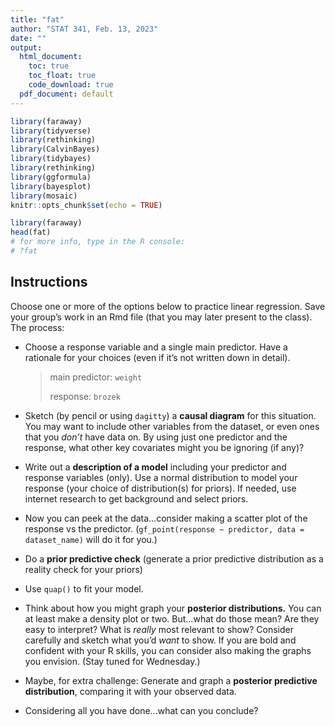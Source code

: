 ```yaml
---
title: "fat"
author: "STAT 341, Feb. 13, 2023"
date: ""
output:
  html_document:
    toc: true
    toc_float: true
    code_download: true
  pdf_document: default
---
```


```r
library(faraway)
library(tidyverse)
library(rethinking)
library(CalvinBayes)
library(tidybayes)
library(rethinking)
library(ggformula)
library(bayesplot)
library(mosaic)
knitr::opts_chunk$set(echo = TRUE)
```

```r
library(faraway)
head(fat)
# for more info, type in the R console:
# ?fat
```

## Instructions

Choose one or more of the options below to practice linear regression. Save your group's work in an Rmd file (that you may later present to the class). The process:

-   Choose a response variable and a single main predictor. Have a rationale for your choices (even if it's not written down in detail).

    > main predictor: `weight`
    >
    > response: `brozek`

-   Sketch (by pencil or using `dagitty`) a **causal diagram** for this situation. You may want to include other variables from the dataset, or even ones that you *don't* have data on. By using just one predictor and the response, what other key covariates might you be ignoring (if any)?

-   Write out a **description of a model** including your predictor and response variables (only). Use a normal distribution to model your response (your choice of distribution(s) for priors). If needed, use internet research to get background and select priors.

-   Now you can peek at the data...consider making a scatter plot of the response vs the predictor. (`gf_point(response ~ predictor, data = dataset_name)` will do it for you.)

-   Do a **prior predictive check** (generate a prior predictive distribution as a reality check for your priors)

-   Use `quap()` to fit your model.

-   Think about how you might graph your **posterior distributions.** You can at least make a density plot or two. But...what do those mean? Are they easy to interpret? What is *really* most relevant to show? Consider carefully and sketch what you'd *want* to show. If you are bold and confident with your R skills, you can consider also making the graphs you envision. (Stay tuned for Wednesday.)

-   Maybe, for extra challenge: Generate and graph a **posterior predictive distribution**, comparing it with your observed data.

-   Considering all you have done...what can you conclude?
